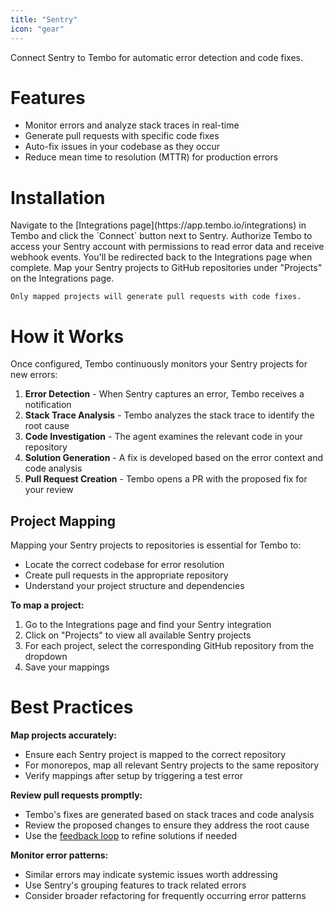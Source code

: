```yaml
---
title: "Sentry"
icon: "gear"
---
```


Connect Sentry to Tembo for automatic error detection and code fixes.

# Features

- Monitor errors and analyze stack traces in real-time
- Generate pull requests with specific code fixes
- Auto-fix issues in your codebase as they occur
- Reduce mean time to resolution (MTTR) for production errors

# Installation

<Steps>
  <Step title="Connect">
    Navigate to the [Integrations page](https://app.tembo.io/integrations) in Tembo and click the `Connect` button next to Sentry.
  </Step>
  <Step title="Authorize">
    Authorize Tembo to access your Sentry account with permissions to read error data and receive webhook events. You'll be redirected back to the Integrations page when complete.
  </Step>
  <Step title="Map Projects">
    Map your Sentry projects to GitHub repositories under "Projects" on the Integrations page.

    Only mapped projects will generate pull requests with code fixes.
  </Step>
</Steps>

# How it Works

Once configured, Tembo continuously monitors your Sentry projects for new errors:

1. **Error Detection** - When Sentry captures an error, Tembo receives a notification
2. **Stack Trace Analysis** - Tembo analyzes the stack trace to identify the root cause
3. **Code Investigation** - The agent examines the relevant code in your repository
4. **Solution Generation** - A fix is developed based on the error context and code analysis
5. **Pull Request Creation** - Tembo opens a PR with the proposed fix for your review

## Project Mapping

Mapping your Sentry projects to repositories is essential for Tembo to:

- Locate the correct codebase for error resolution
- Create pull requests in the appropriate repository
- Understand your project structure and dependencies

**To map a project:**
1. Go to the Integrations page and find your Sentry integration
2. Click on "Projects" to view all available Sentry projects
3. For each project, select the corresponding GitHub repository from the dropdown
4. Save your mappings

# Best Practices

**Map projects accurately:**
- Ensure each Sentry project is mapped to the correct repository
- For monorepos, map all relevant Sentry projects to the same repository
- Verify mappings after setup by triggering a test error

**Review pull requests promptly:**
- Tembo's fixes are generated based on stack traces and code analysis
- Review the proposed changes to ensure they address the root cause
- Use the [feedback loop](/features/feedback-loop) to refine solutions if needed

**Monitor error patterns:**
- Similar errors may indicate systemic issues worth addressing
- Use Sentry's grouping features to track related errors
- Consider broader refactoring for frequently occurring error patterns
